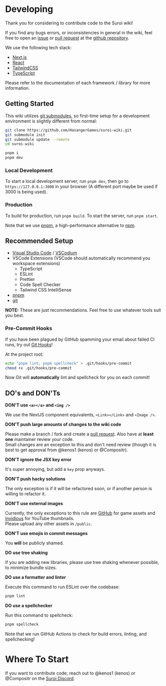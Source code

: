 
# Developing

Thank you for considering to contribute code to the Suroi wiki!

If you find any bugs errors, or inconsistencies in general in the wiki, feel free to open an [issue](https://github.com/HasangerGames/suroi-wiki/issues) or [pull request](https://github.com/HasangerGames/suroi-wiki/pulls) at the [github repository](https://github.com/HasangerGames).

We use the following tech stack:

- [Next.js](https://nextjs.org)
- [React](https://react.dev)
- [TailwindCSS](https://tailwindcss.com)
- [TypeScript](https://www.typescriptlang.org)

Please refer to the documentation of each framework / library for more information.

## Getting Started

This wiki utilizes [git submodules](https://git-scm.com/book/en/v2/Git-Tools-Submodules), so first-time setup for a development environment is slightly different from normal:

```sh
git clone https://github.com/HasangerGames/suroi-wiki.git
git submodule init
git submodule update --remote
cd suroi-wiki

pnpm i
pnpm dev
```

### Local Development
To start a local development server, run `pnpm dev`, then go to `https://127.0.0.1:3000` in your browser (A different port maybe be used if 3000 is being used).

### Production
To build for production, run `pnpm build`. To start the server, run `pnpm start`.

Note that we use [pnpm](https://pnpm.io), a high-performance alternative to [npm](https://npmjs.com).

## Recommended Setup

- [Visual Studio Code](https://code.visualstudio.com) / [VSCodium](https://vscodium.com)
- VSCode Extensions (VSCode should automatically recommend you workspace extensions)
  - TypeScript
  - ESLint
  - Prettier
  - Code Spell Checker
  - Tailwind CSS IntelliSense
- [pnpm](https://pnpm.io)
- [git](https://git-scm.com)

**NOTE:** These are just recommendations. Feel free to use whatever tools suit you best.

### Pre-Commit Hooks

If you have been plagued by GitHub spamming your email about failed CI runs, try out [Git Hooks](https://git-scm.com/book/en/v2/Customizing-Git-Git-Hooks)!

At the project root:

```sh
echo "pnpm lint; pnpm spellcheck" > .git/hooks/pre-commit
chmod +x .git/hooks/pre-commit
```

Now Git will **automatically** lint and spellcheck for you on each commit!

## DO's and DON'Ts

**DON'T use `<a></a>` and `<img />`**

We use the NextJS component equivalents, `<Link></Link>` and `<Image />`.

**DON'T push large amounts of changes to the wiki code**

Please make a branch / fork and create a [pull request](https://docs.github.com/en/pull-requests/collaborating-with-pull-requests/proposing-changes-to-your-work-with-pull-requests/creating-a-pull-request). Also have at **least one** maintainer review your code.<br/>
Small changes are an exception to this and don't need review (though it is best to get approval from @kenos1 (kenos) or @Compositr).

**DON'T ignore the JSX key error**

It's super annoying, but add a `key` prop anyways.

**DON'T push hacky solutions**

The only exception is if it will be refactored soon, or if another person is willing to refactor it.

**DON'T use external images**

Currently, the only exceptions to this rule are [GitHub](https://github.com) for game assets and [Invidious](https://invidious.io) for YouTube thumbnails.<br/>Please upload any other assets in `/public`.

**DON'T use emojis in commit messages**

You **will** be publicly shamed.

**DO use tree shaking**

If you are adding new libraries, please use tree shaking whenever possible, to minimize bundle sizes.

**DO use a formatter and linter**

Execute this command to run ESLint over the codebase:

```sh
pnpm lint
```

**DO use a spellchecker**

Run this command to spellcheck:

```sh
pnpm spellcheck
```

<GenericNotice emote="bleh">
  Note that we run GitHub Actions to check for build errors, linting, and
  spellchecking!
</GenericNotice>

# Where To Start

If you want to contribute code; reach out to @kenos1 (kenos) or @Compositr on the [Suroi Discord](https://discord.gg/suroi).
